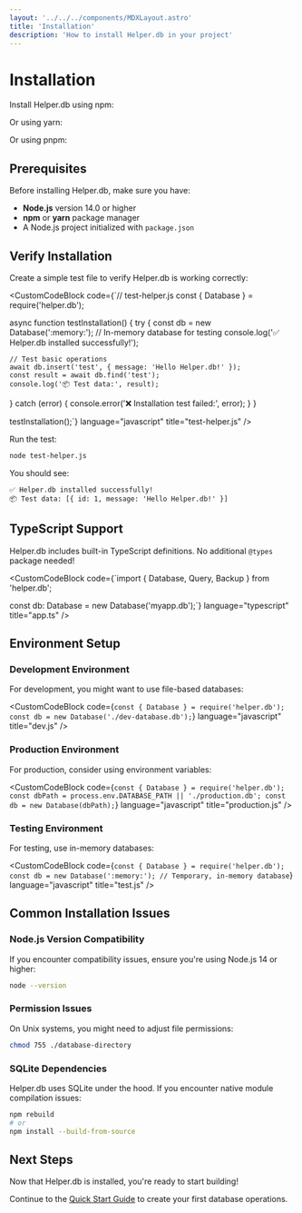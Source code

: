 ```yaml
---
layout: '../../../components/MDXLayout.astro'
title: 'Installation'
description: 'How to install Helper.db in your project'
---
```


# Installation

Install Helper.db using npm:

<CustomCodeBlock 
  code="npm install helper.db"
  language="bash" 
  title="Terminal"
/>

Or using yarn:

<CustomCodeBlock 
  code="yarn add helper.db"
  language="bash" 
  title="Terminal"
/>

Or using pnpm:

<CustomCodeBlock 
  code="pnpm add helper.db"
  language="bash" 
  title="Terminal"
/>

## Prerequisites

Before installing Helper.db, make sure you have:

- **Node.js** version 14.0 or higher
- **npm** or **yarn** package manager
- A Node.js project initialized with `package.json`

## Verify Installation

Create a simple test file to verify Helper.db is working correctly:

<CustomCodeBlock 
  code={`// test-helper.js
const { Database } = require('helper.db');

async function testInstallation() {
  try {
    const db = new Database(':memory:'); // In-memory database for testing
    console.log('✅ Helper.db installed successfully!');

    // Test basic operations
    await db.insert('test', { message: 'Hello Helper.db!' });
    const result = await db.find('test');
    console.log('📦 Test data:', result);

  } catch (error) {
    console.error('❌ Installation test failed:', error);
  }
}

testInstallation();`}
  language="javascript" 
  title="test-helper.js"
/>

Run the test:

```bash
node test-helper.js
```

You should see:
```
✅ Helper.db installed successfully!
📦 Test data: [{ id: 1, message: 'Hello Helper.db!' }]
```

## TypeScript Support

Helper.db includes built-in TypeScript definitions. No additional `@types` package needed!

<CustomCodeBlock 
  code={`import { Database, Query, Backup } from 'helper.db';

const db: Database = new Database('myapp.db');`}
  language="typescript" 
  title="app.ts"
/>

## Environment Setup

### Development Environment

For development, you might want to use file-based databases:

<CustomCodeBlock 
  code={`const { Database } = require('helper.db');
const db = new Database('./dev-database.db');`}
  language="javascript" 
  title="dev.js"
/>

### Production Environment

For production, consider using environment variables:

<CustomCodeBlock 
  code={`const { Database } = require('helper.db');
const dbPath = process.env.DATABASE_PATH || './production.db';
const db = new Database(dbPath);`}
  language="javascript" 
  title="production.js"
/>

### Testing Environment

For testing, use in-memory databases:

<CustomCodeBlock 
  code={`const { Database } = require('helper.db');
const db = new Database(':memory:'); // Temporary, in-memory database`}
  language="javascript" 
  title="test.js"
/>

## Common Installation Issues

### Node.js Version Compatibility

If you encounter compatibility issues, ensure you're using Node.js 14 or higher:

```bash
node --version
```

### Permission Issues

On Unix systems, you might need to adjust file permissions:

```bash
chmod 755 ./database-directory
```

### SQLite Dependencies

Helper.db uses SQLite under the hood. If you encounter native module compilation issues:

```bash
npm rebuild
# or
npm install --build-from-source
```

## Next Steps

Now that Helper.db is installed, you're ready to start building! 

Continue to the [Quick Start Guide](/guides/quick-start/) to create your first database operations.
